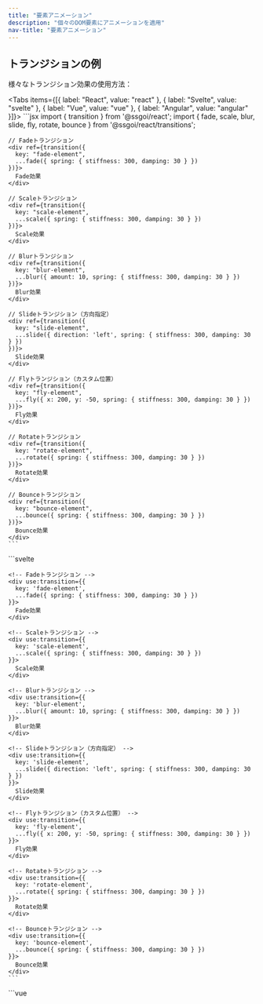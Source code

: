 ```yaml
---
title: "要素アニメーション"
description: "個々のDOM要素にアニメーションを適用"
nav-title: "要素アニメーション"
---
```


## トランジションの例

様々なトランジション効果の使用方法：

<Tabs items={[{ label: "React", value: "react" }, { label: "Svelte", value: "svelte" }, { label: "Vue", value: "vue" }, { label: "Angular", value: "angular" }]}>
  <TabPanel value="react">
    ```jsx
    import { transition } from '@ssgoi/react';
    import { fade, scale, blur, slide, fly, rotate, bounce } from '@ssgoi/react/transitions';

    // Fadeトランジション
    <div ref={transition({
      key: "fade-element",
      ...fade({ spring: { stiffness: 300, damping: 30 } })
    })}>
      Fade効果
    </div>

    // Scaleトランジション
    <div ref={transition({
      key: "scale-element",
      ...scale({ spring: { stiffness: 300, damping: 30 } })
    })}>
      Scale効果
    </div>

    // Blurトランジション
    <div ref={transition({
      key: "blur-element",
      ...blur({ amount: 10, spring: { stiffness: 300, damping: 30 } })
    })}>
      Blur効果
    </div>

    // Slideトランジション（方向指定）
    <div ref={transition({
      key: "slide-element",
      ...slide({ direction: 'left', spring: { stiffness: 300, damping: 30 } })
    })}>
      Slide効果
    </div>

    // Flyトランジション（カスタム位置）
    <div ref={transition({
      key: "fly-element",
      ...fly({ x: 200, y: -50, spring: { stiffness: 300, damping: 30 } })
    })}>
      Fly効果
    </div>

    // Rotateトランジション
    <div ref={transition({
      key: "rotate-element",
      ...rotate({ spring: { stiffness: 300, damping: 30 } })
    })}>
      Rotate効果
    </div>

    // Bounceトランジション
    <div ref={transition({
      key: "bounce-element",
      ...bounce({ spring: { stiffness: 300, damping: 30 } })
    })}>
      Bounce効果
    </div>
    ```
  </TabPanel>
  <TabPanel value="svelte">
    ```svelte
    <script>
      import { transition } from '@ssgoi/svelte';
      import { fade, scale, blur, slide, fly, rotate, bounce } from '@ssgoi/svelte/transitions';
    </script>

    <!-- Fadeトランジション -->
    <div use:transition={{
      key: 'fade-element',
      ...fade({ spring: { stiffness: 300, damping: 30 } })
    }}>
      Fade効果
    </div>

    <!-- Scaleトランジション -->
    <div use:transition={{
      key: 'scale-element',
      ...scale({ spring: { stiffness: 300, damping: 30 } })
    }}>
      Scale効果
    </div>

    <!-- Blurトランジション -->
    <div use:transition={{
      key: 'blur-element',
      ...blur({ amount: 10, spring: { stiffness: 300, damping: 30 } })
    }}>
      Blur効果
    </div>

    <!-- Slideトランジション（方向指定） -->
    <div use:transition={{
      key: 'slide-element',
      ...slide({ direction: 'left', spring: { stiffness: 300, damping: 30 } })
    }}>
      Slide効果
    </div>

    <!-- Flyトランジション（カスタム位置） -->
    <div use:transition={{
      key: 'fly-element',
      ...fly({ x: 200, y: -50, spring: { stiffness: 300, damping: 30 } })
    }}>
      Fly効果
    </div>

    <!-- Rotateトランジション -->
    <div use:transition={{
      key: 'rotate-element',
      ...rotate({ spring: { stiffness: 300, damping: 30 } })
    }}>
      Rotate効果
    </div>

    <!-- Bounceトランジション -->
    <div use:transition={{
      key: 'bounce-element',
      ...bounce({ spring: { stiffness: 300, damping: 30 } })
    }}>
      Bounce効果
    </div>
    ```
  </TabPanel>
  <TabPanel value="vue">
    ```vue
    <template>
      <!-- Fadeトランジション -->
      <div v-transition="{
        key: 'fade-element',
        ...fade({ spring: { stiffness: 300, damping: 30 } })
      }">
        Fade効果
      </div>

      <!-- Scaleトランジション -->
      <div v-transition="{
        key: 'scale-element',
        ...scale({ spring: { stiffness: 300, damping: 30 } })
      }">
        Scale効果
      </div>

      <!-- Blurトランジション -->
      <div v-transition="{
        key: 'blur-element',
        ...blur({ amount: 10, spring: { stiffness: 300, damping: 30 } })
      }">
        Blur効果
      </div>

      <!-- Slideトランジション（方向指定） -->
      <div v-transition="{
        key: 'slide-element',
        ...slide({ direction: 'left', spring: { stiffness: 300, damping: 30 } })
      }">
        Slide効果
      </div>

      <!-- Flyトランジション（カスタム位置） -->
      <div v-transition="{
        key: 'fly-element',
        ...fly({ x: 200, y: -50, spring: { stiffness: 300, damping: 30 } })
      }">
        Fly効果
      </div>

      <!-- Rotateトランジション -->
      <div v-transition="{
        key: 'rotate-element',
        ...rotate({ spring: { stiffness: 300, damping: 30 } })
      }">
        Rotate効果
      </div>

      <!-- Bounceトランジション -->
      <div v-transition="{
        key: 'bounce-element',
        ...bounce({ spring: { stiffness: 300, damping: 30 } })
      }">
        Bounce効果
      </div>
    </template>

    <script setup>
    import { transition } from '@ssgoi/vue';
    import { fade, scale, blur, slide, fly, rotate, bounce } from '@ssgoi/vue/transitions';
    </script>
    ```
  </TabPanel>
  <TabPanel value="angular">
    ```typescript
    import { Component } from '@angular/core';
    import { SsgoiTransitionDirective } from '@ssgoi/angular';
    import { fade, scale, blur, slide, fly, rotate, bounce } from '@ssgoi/angular/transitions';
    import type { TransitionParams } from '@ssgoi/core';

    @Component({
      selector: 'app-element-transitions',
      standalone: true,
      imports: [SsgoiTransitionDirective],
      template: `
        <!-- Fadeトランジション -->
        <div [ssgoiTransition]="fadeTransition">
          Fade効果
        </div>

        <!-- Scaleトランジション -->
        <div [ssgoiTransition]="scaleTransition">
          Scale効果
        </div>

        <!-- Blurトランジション -->
        <div [ssgoiTransition]="blurTransition">
          Blur効果
        </div>

        <!-- Slideトランジション（方向指定） -->
        <div [ssgoiTransition]="slideTransition">
          Slide効果
        </div>

        <!-- Flyトランジション（カスタム位置） -->
        <div [ssgoiTransition]="flyTransition">
          Fly効果
        </div>

        <!-- Rotateトランジション -->
        <div [ssgoiTransition]="rotateTransition">
          Rotate効果
        </div>

        <!-- Bounceトランジション -->
        <div [ssgoiTransition]="bounceTransition">
          Bounce効果
        </div>
      `
    })
    export class ElementTransitionsComponent {
      fadeTransition: TransitionParams = { key: 'fade-element', ...fade({ spring: { stiffness: 300, damping: 30 } }) };
      scaleTransition: TransitionParams = { key: 'scale-element', ...scale({ spring: { stiffness: 300, damping: 30 } }) };
      blurTransition: TransitionParams = { key: 'blur-element', ...blur({ amount: 10, spring: { stiffness: 300, damping: 30 } }) };
      slideTransition: TransitionParams = { key: 'slide-element', ...slide({ direction: 'left', spring: { stiffness: 300, damping: 30 } }) };
      flyTransition: TransitionParams = { key: 'fly-element', ...fly({ x: 200, y: -50, spring: { stiffness: 300, damping: 30 } }) };
      rotateTransition: TransitionParams = { key: 'rotate-element', ...rotate({ spring: { stiffness: 300, damping: 30 } }) };
      bounceTransition: TransitionParams = { key: 'bounce-element', ...bounce({ spring: { stiffness: 300, damping: 30 } }) };
    }
    ```
  </TabPanel>
</Tabs>

## 基本構造

### TransitionConfigインターフェース

```typescript
interface TransitionConfig {
  spring?: {
    stiffness: number; // スプリングの硅さ (デフォルト: 300)
    damping: number; // 減衰係数 (デフォルト: 30)
  };
  tick?: (progress: number) => void; // in: 0→1, out: 1→0
  prepare?: (element: HTMLElement) => void; // アニメーション開始前の初期設定
  onStart?: () => void;
  onEnd?: () => void;
}
```

### トランジションの定義

```typescript
interface Transition {
  in?: (element: HTMLElement) => TransitionConfig;
  out?: (element: HTMLElement) => TransitionConfig;
}
```

### 動作の仕組み

1. **マウント時**: 要素がDOMに追加されたとき`in`関数を実行
2. **アンマウント時**: 要素が削除される前に`out`関数を実行
3. **アニメーション**: スプリング物理エンジンがprogressを生成
   - in: 0 → 1
   - out: 1 → 0
4. **tickコールバック**: 毎フレーム呼び出されてスタイルを更新

### トランジションプリセット

```typescript
import { fade, scale /** etc */ } from "@ssgoi/react/transitions";
```

## フレームワーク別の使用方法

<Tabs items={[{ label: "React", value: "react" }, { label: "Svelte", value: "svelte" }, { label: "Vue", value: "vue" }, { label: "Angular", value: "angular" }]}>
  <TabPanel value="react">
    ```jsx
    import { transition } from "@ssgoi/react";

    <div
      ref={transition({
        key: "unique-key",
        in: (element) => ({
          tick: (progress) => {
            element.style.opacity = progress;
            element.style.transform = `translateY(${20 * (1 - progress)}px)`;
          },
        }),
        out: (element) => ({
          tick: (progress) => {
            element.style.opacity = 1 - progress;
          },
        }),
      })}
    >
      コンテンツ
    </div>
    ```
  </TabPanel>
  
  <TabPanel value="svelte">
    ```svelte
    <script>
      import { transition } from '@ssgoi/svelte';
    </script>

    <div use:transition={{
      key: 'unique-key',
      in: (element) => ({
        tick: (progress) => {
          element.style.opacity = progress;
          element.style.transform = `translateY(${20 * (1 - progress)}px)`;
        }
      }),
      out: (element) => ({
        tick: (progress) => {
          element.style.opacity = 1 - progress;
        }
      })
    }}>
      コンテンツ
    </div>
    ```
  </TabPanel>
  
  <TabPanel value="vue">
    ```vue
    <template>
      <div v-transition="{
        key: 'unique-key',
        in: (element) => ({
          tick: (progress) => {
            element.style.opacity = progress;
            element.style.transform = `translateY(${20 * (1 - progress)}px)`;
          }
        }),
        out: (element) => ({
          tick: (progress) => {
            element.style.opacity = 1 - progress;
          }
        })
      }">
        コンテンツ
      </div>
    </template>

    <script setup>
    import { transition } from '@ssgoi/vue';
    </script>
    ```
  </TabPanel>
  <TabPanel value="angular">
    ```typescript
    import { Component } from '@angular/core';
    import { SsgoiTransitionDirective } from '@ssgoi/angular';
    import type { TransitionParams } from '@ssgoi/core';

    @Component({
      selector: 'app-custom',
      standalone: true,
      imports: [SsgoiTransitionDirective],
      template: `
        <div [ssgoiTransition]="transitionConfig">
          コンテンツ
        </div>
      `,
    })
    export class CustomComponent {
      transitionConfig: TransitionParams = {
        key: 'unique-key',
        in: (element) => ({
          tick: (progress) => {
            element.style.opacity = `${progress}`;
            element.style.transform = `translateY(${20 * (1 - progress)}px)`;
          },
        }),
        out: (element) => ({
          tick: (progress) => {
            element.style.opacity = `${progress}`;
          },
        }),
      };
    }
    ```
  </TabPanel>
</Tabs>

## Progressの動作

### key

- `key`はページ内で一意である必要があります（DOMが作成された後削除されたり、削除された後作成されたりしてもアニメーション状態を追跡できるようにするため）
- `key`を設定しない場合、デフォルトで呼び出し位置に基づいた自動キーが生成されます

### inアニメーション

- progress: 0 → 1
- 要素が表示されるときに実行
- 不透明度が0から1へ、小さいサイズから元のサイズへ

### outアニメーション

- progress: 1 → 0
- 要素が消えるときに実行
- 不透明度が1から0へ、元のサイズから小さいサイズへ

```jsx
// 例： inとoutの違い
{
  in: (element) => ({
    tick: (progress) => {
      // progress: 0 → 1
      element.style.opacity = progress;  // 0 → 1
    }
  }),
  out: (element) => ({
    tick: (progress) => {
      // progress: 1 → 0
      element.style.opacity = progress;  // 1 → 0
    }
  })
}
```

## prepareコールバック

アニメーション開始前にDOM要素を準備する段階：

```jsx
{
  in: {
    prepare: (element) => {
      // tick実行前に初期状態を設定
      element.style.willChange = 'opacity, transform';
    },
    tick: (progress) => ({
      opacity: progress,
      transform: `translateY(${20 * (1 - progress)}px)`
    })
  }
}
```
